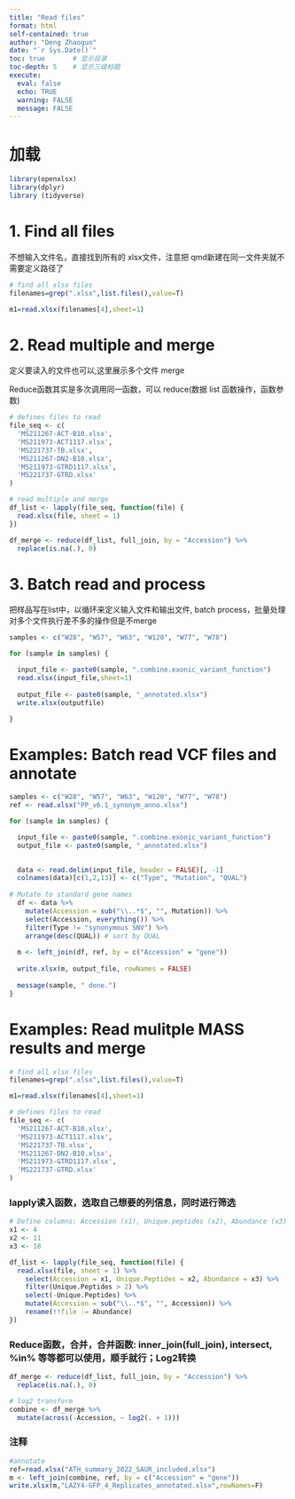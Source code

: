 ```yaml
---
title: "Read files"
format: html
self-contained: true
author: "Deng Zhaoguo"
date: "`r Sys.Date()`"
toc: true       # 显示目录
toc-depth: 5    # 显示三级标题
execute:
  eval: false
  echo: TRUE
  warning: FALSE
  message: FALSE
---
```


# 加载

```r

library(openxlsx)
library(dplyr)
library (tidyverse)
```

# 1. Find all files

不想输入文件名，直接找到所有的 xlsx文件，注意把 qmd新建在同一文件夹就不需要定义路径了

```r
# find all xlsx files
filenames=grep(".xlsx",list.files(),value=T)

m1=read.xlsx(filenames[4],sheet=1)
```

# 2. Read multiple and merge

定义要读入的文件也可以,这里展示多个文件 merge

Reduce函数其实是多次调用同一函数，可以 reduce(数据 list 函数操作，函数参数)

```r
# defines files to read
file_seq <- c(
  'MS211267-ACT-B10.xlsx',
  'MS211973-ACT1117.xlsx',
  'MS221737-TB.xlsx',
  'MS211267-DN2-B10.xlsx',
  'MS211973-GTRD1117.xlsx',
  'MS221737-GTRD.xlsx'
)

# read multiple and merge
df_list <- lapply(file_seq, function(file) {
  read.xlsx(file, sheet = 1)
})

df_merge <- reduce(df_list, full_join, by = "Accession") %>%
  replace(is.na(.), 0)

```

# 3. Batch read and process

把样品写在list中，以循环来定义输入文件和输出文件, batch process，批量处理对多个文件执行差不多的操作但是不merge

```r
samples <- c("W28", "W57", "W63", "W120", "W77", "W78")  

for (sample in samples) {

  input_file <- paste0(sample, ".combine.exonic_variant_function")
  read.xlsx(input_file,sheet=1)
  
  output_file <- paste0(sample, "_annotated.xlsx")
  write.xlsx(outputfile)

}
```

# Examples: Batch read VCF files and annotate

```r
samples <- c("W28", "W57", "W63", "W120", "W77", "W78")  
ref <- read.xlsx("PP_v6.1_synonym_anno.xlsx")

for (sample in samples) {

  input_file <- paste0(sample, ".combine.exonic_variant_function")
  output_file <- paste0(sample, "_annotated.xlsx")
  

  data <- read.delim(input_file, header = FALSE)[, -1]
  colnames(data)[c(1,2,13)] <- c("Type", "Mutation", "QUAL")
  
# Mutate to standard gene names
  df <- data %>%
    mutate(Accession = sub("\\..*$", "", Mutation)) %>%
    select(Accession, everything()) %>%
    filter(Type != "synonymous SNV") %>%
    arrange(desc(QUAL)) # sort by QUAL
  
  m <- left_join(df, ref, by = c("Accession" = "gene"))
  
  write.xlsx(m, output_file, rowNames = FALSE)
  
  message(sample, " done.")
}
```

# Examples: Read mulitple MASS results and merge

```r
# find all xlsx files
filenames=grep(".xlsx",list.files(),value=T)

m1=read.xlsx(filenames[4],sheet=1)

# defines files to read
file_seq <- c(
  'MS211267-ACT-B10.xlsx',
  'MS211973-ACT1117.xlsx',
  'MS221737-TB.xlsx',
  'MS211267-DN2-B10.xlsx',
  'MS211973-GTRD1117.xlsx',
  'MS221737-GTRD.xlsx'
)
```

### lapply读入函数，选取自己想要的列信息，同时进行筛选

```r
# Define columns: Accession (x1), Unique.peptides (x2), Abundance (x3)
x1 <- 4
x2 <- 11
x3 <- 18

df_list <- lapply(file_seq, function(file) {
  read.xlsx(file, sheet = 1) %>%
    select(Accession = x1, Unique.Peptides = x2, Abundance = x3) %>%
    filter(Unique.Peptides > 2) %>%
    select(-Unique.Peptides) %>%
    mutate(Accession = sub("\\..*$", "", Accession)) %>%  
    rename(!!file := Abundance)
})

```

### Reduce函数，合并，合并函数: inner_join(full_join), intersect, %in% 等等都可以使用，顺手就行；Log2转换

```r
df_merge <- reduce(df_list, full_join, by = "Accession") %>%
  replace(is.na(.), 0)

# log2 transform
combine <- df_merge %>%
  mutate(across(-Accession, ~ log2(. + 1)))
```

### 注释

```r
#annotate
ref=read.xlsx("ATH_summary_2022_SAUR_included.xlsx")
m <- left_join(combine, ref, by = c("Accession" = "gene"))
write.xlsx(m,"LAZY4-GFP_4_Replicates_annotated.xlsx",rowNames=F)
```
